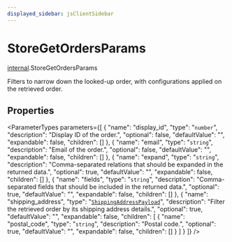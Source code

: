 ```yaml
---
displayed_sidebar: jsClientSidebar
---
```



# StoreGetOrdersParams

[internal](../../modules/internal.mdx).StoreGetOrdersParams

Filters to narrow down the looked-up order, with configurations applied on the retrieved order.

## Properties

<ParameterTypes parameters={[
  {
    "name": "display_id",
    "type": "`number`",
    "description": "Display ID of the order.",
    "optional": false,
    "defaultValue": "",
    "expandable": false,
    "children": []
  },
  {
    "name": "email",
    "type": "`string`",
    "description": "Email of the order.",
    "optional": false,
    "defaultValue": "",
    "expandable": false,
    "children": []
  },
  {
    "name": "expand",
    "type": "`string`",
    "description": "Comma-separated relations that should be expanded in the returned data.",
    "optional": true,
    "defaultValue": "",
    "expandable": false,
    "children": []
  },
  {
    "name": "fields",
    "type": "`string`",
    "description": "Comma-separated fields that should be included in the returned data.",
    "optional": true,
    "defaultValue": "",
    "expandable": false,
    "children": []
  },
  {
    "name": "shipping_address",
    "type": "[`ShippingAddressPayload`](internal.ShippingAddressPayload.mdx)",
    "description": "Filter the retrieved order by its shipping address details.",
    "optional": true,
    "defaultValue": "",
    "expandable": false,
    "children": [
      {
        "name": "postal_code",
        "type": "`string`",
        "description": "Postal code.",
        "optional": true,
        "defaultValue": "",
        "expandable": false,
        "children": []
      }
    ]
  }
]} />
